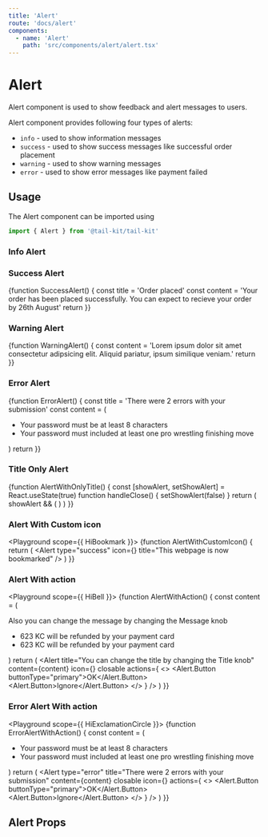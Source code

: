 ```yaml
---
title: 'Alert'
route: 'docs/alert'
components:
  - name: 'Alert'
    path: 'src/components/alert/alert.tsx'
---
```



# Alert

Alert component is used to show feedback and alert messages to users.

Alert component provides following four types of alerts:

- `info` - used to show information messages
- `success` - used to show success messages like successful order placement
- `warning` - used to show warning messages
- `error` - used to show error messages like payment failed

## Usage

The Alert component can be imported using

```jsx
import { Alert } from '@tail-kit/tail-kit'
```

### Info Alert

<Playground>
  <Alert title="Some additional information" />
</Playground>

### Success Alert

<Playground>
  {function SuccessAlert() {
    const title = 'Order placed'
    const content =
      'Your order has been placed successfully. You can expect to recieve your order by 26th August'
    return <Alert type="success" title={title} content={content} />
  }}
</Playground>

### Warning Alert

<Playground>
  {function WarningAlert() {
    const content =
      'Lorem ipsum dolor sit amet consectetur adipsicing elit. Aliquid pariatur, ipsum similique veniam.'
    return <Alert type="warning" title="Attention needed" content={content} />
  }}
</Playground>

### Error Alert

<Playground>
  {function ErrorAlert() {
    const title = 'There were 2 errors with your submission'
    const content = (
      <ul className="ml-4 list-disc">
        <li>Your password must be at least 8 characters</li>
        <li>
          Your password must included at least one pro wrestling finishing move
        </li>
      </ul>
    )
    return <Alert type="error" title={title} content={content} />
  }}
</Playground>

### Title Only Alert

<Playground>
  {function AlertWithOnlyTitle() {
    const [showAlert, setShowAlert] = React.useState(true)
    function handleClose() {
      setShowAlert(false)
    }
    return (
      showAlert && (
        <Alert
          closable
          icon={false}
          title="The quick, brown fox jumps over a lazy dog."
          onClose={handleClose}
        />
      )
    )
  }}
</Playground>

### Alert With Custom icon

<Playground scope={{ HiBookmark }}>
  {function AlertWithCustomIcon() {
    return (
      <Alert
        type="success"
        icon={<HiBookmark />}
        title="This webpage is now bookmarked"
      />
    )
  }}
</Playground>

### Alert With action

<Playground scope={{ HiBell }}>
  {function AlertWithAction() {
    const content = (
      <div className="space-y-2">
        <p>Also you can change the message by changing the Message knob</p>
        <ul className="ml-4 list-disc">
          <li>623 KC will be refunded by your payment card</li>
          <li>623 KC will be refunded by your payment card</li>
        </ul>
      </div>
    )
    return (
      <Alert
        title="You can change the title by changing the Title knob"
        content={content}
        icon={<HiBell />}
        closable
        actions={
          <>
            <Alert.Button buttonType="primary">OK</Alert.Button>
            <Alert.Button>Ignore</Alert.Button>
          </>
        }
      />
    )
  }}
</Playground>

### Error Alert With action

<Playground scope={{ HiExclamationCircle }}>
  {function ErrorAlertWithAction() {
    const content = (
      <ul className="ml-4 list-disc">
        <li>Your password must be at least 8 characters</li>
        <li>
          Your password must included at least one pro wrestling finishing move
        </li>
      </ul>
    )
    return (
      <Alert
        type="error"
        title="There were 2 errors with your submission"
        content={content}
        closable
        icon={<HiExclamationCircle />}
        actions={
          <>
            <Alert.Button buttonType="primary">OK</Alert.Button>
            <Alert.Button>Ignore</Alert.Button>
          </>
        }
      />
    )
  }}
</Playground>

## Alert Props

<PropsTable of="Alert" />
